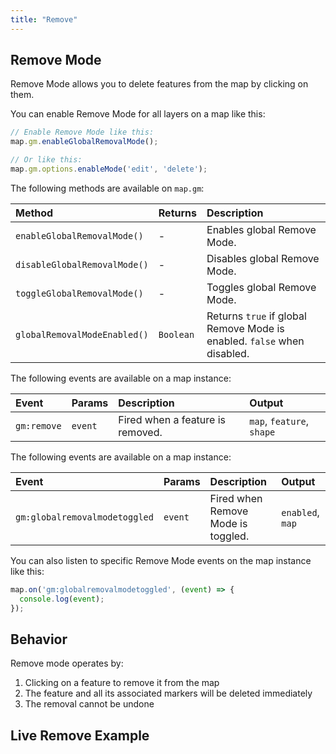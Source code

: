 ```yaml
---
title: "Remove"
---
```


## Remove Mode

Remove Mode allows you to delete features from the map by clicking on them.

You can enable Remove Mode for all layers on a map like this:

```js
// Enable Remove Mode like this:
map.gm.enableGlobalRemovalMode();

// Or like this:
map.gm.options.enableMode('edit', 'delete');
```

The following methods are available on `map.gm`:

| Method                                                            | Returns   | Description                   |
|:------------------------------------------------------------------| :-------- | :-----------------------------|
| `enableGlobalRemovalMode()`  | -         | Enables global Remove Mode.                                             |
| `disableGlobalRemovalMode()` | -         | Disables global Remove Mode.                                            |
| `toggleGlobalRemovalMode()`  | -         | Toggles global Remove Mode.                                             |
| `globalRemovalModeEnabled()` | `Boolean` | Returns `true` if global Remove Mode is enabled. `false` when disabled. |

The following events are available on a map instance:

| Event          | Params | Description                                  | Output                    |
| :------------- | :----- | :------------------------------------------- | :-------------------------|
| `gm:remove`    | `event`| Fired when a feature is removed.             | `map`, `feature`, `shape` |

The following events are available on a map instance:

| Event                      | Params  | Description                        | Output                 |
| :------------------------- | :------ | :--------------------------------- | :--------------------- |
| `gm:globalremovalmodetoggled` | `event`  | Fired when Remove Mode is toggled.  | `enabled`, `map`       |

You can also listen to specific Remove Mode events on the map instance like this:

```js
map.on('gm:globalremovalmodetoggled', (event) => {
  console.log(event);
});
```

## Behavior

Remove mode operates by:
1. Clicking on a feature to remove it from the map
2. The feature and all its associated markers will be deleted immediately
3. The removal cannot be undone

## Live Remove Example

<BrowserOnlyGmMap
  gmOptions={editDeleteOptions}
  features={features} />
